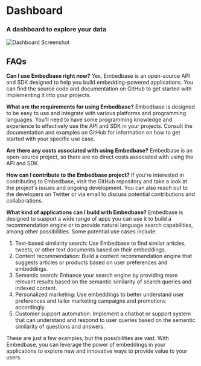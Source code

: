 # Dashboard

### A dashboard to explore your data


![Dashboard Screenshot](https://user-images.githubusercontent.com/11430621/227351386-f540fac0-c5fa-485a-bcc9-f23368fe3f63.png)

## FAQs

**Can I use Embedbase right now?**
Yes, Embedbase is an open-source API and SDK designed to help you build embedding-powered applications. You can find the source code and documentation on GitHub to get started with implementing it into your projects.

**What are the requirements for using Embedbase?**
Embedbase is designed to be easy to use and integrate with various platforms and programming languages. You'll need to have some programming knowledge and experience to effectively use the API and SDK in your projects. Consult the documentation and examples on GitHub for information on how to get started with your specific use case.

**Are there any costs associated with using Embedbase?**
Embedbase is an open-source project, so there are no direct costs associated with using the API and SDK. 

**How can I contribute to the Embedbase project?**
If you're interested in contributing to Embedbase, visit the GitHub repository and take a look at the project's issues and ongoing development. You can also reach out to the developers on Twitter or via email to discuss potential contributions and collaborations.

**What kind of applications can I build with Embedbase?**
Embedbase is designed to support a wide range of apps you can use it to build a recommendation engine or to provide natural language search capabilities, among other possibilities. Some potential use cases include:

1. Text-based similarity search: Use Embedbase to find similar articles, tweets, or other text documents based on their embeddings.
2. Content recommendation: Build a content recommendation engine that suggests articles or products based on user preferences and embeddings.
3. Semantic search: Enhance your search engine by providing more relevant results based on the semantic similarity of search queries and indexed content.
4. Personalized marketing: Use embeddings to better understand user preferences and tailor marketing campaigns and promotions accordingly.
5. Customer support automation: Implement a chatbot or support system that can understand and respond to user queries based on the semantic similarity of questions and answers.

These are just a few examples, but the possibilities are vast. With Embedbase, you can leverage the power of embeddings in your applications to explore new and innovative ways to provide value to your users.
